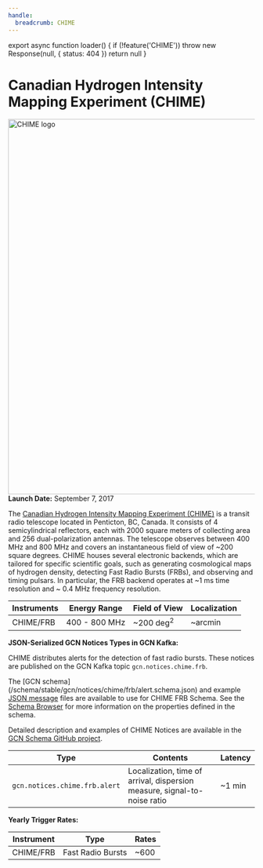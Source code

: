 ```yaml
---
handle:
  breadcrumb: CHIME
---
```




export async function loader() {
  if (!feature('CHIME')) throw new Response(null, { status: 404 })
  return null
}

# Canadian Hydrogen Intensity Mapping Experiment (CHIME)

<img
  src={logo}
  align="right"
  width="990"
  height="765"
  alt="CHIME logo"
  className="grid-col-6 mobile-lg:grid-col-4 tablet:grid-col-2 desktop:grid-col-3 height-auto"
/>

**Launch Date:** September 7, 2017

The [Canadian Hydrogen Intensity Mapping Experiment (CHIME)](https://chime-experiment.ca/en) is a transit radio telescope
located in Penticton, BC, Canada. It consists of 4 semicylindrical reflectors, each with 2000
square meters of collecting area and 256 dual-polarization antennas. The telescope
observes between 400 MHz and 800 MHz and covers an instantaneous field of view of ~200
square degrees. CHIME houses several electronic backends, which are tailored for specific
scientific goals, such as generating cosmological maps of hydrogen density, detecting Fast Radio Bursts (FRBs), and observing and timing pulsars. In particular, the FRB backend operates at ~1 ms time resolution and ~ 0.4 MHz frequency resolution.

<div className="overflow-table">

| Instruments | Energy Range  | Field of View        | Localization |
| ----------- | ------------- | -------------------- | ------------ |
| CHIME/FRB   | 400 - 800 MHz | ~200 deg<sup>2</sup> | ~arcmin      |

</div>

**JSON-Serialized GCN Notices Types in GCN Kafka:**

CHIME distributes alerts for the detection of fast radio bursts. These notices are published on the GCN Kafka topic `gcn.notices.chime.frb`.

The [GCN schema] (/schema/stable/gcn/notices/chime/frb/alert.schema.json) and example [JSON message](/schema/stable/gcn/notices/chime/frb/alert.example.json) files are available to use for CHIME FRB Schema. See the [Schema Browser](/docs/schema/stable/gcn/notices/chime/frb/alert.schema.json) for more information on the properties defined in the schema.

Detailed description and examples of CHIME Notices are available in the [GCN Schema GitHub project](https://github.com/nasa-gcn/gcn-schema/tree/main/gcn/notices/chime/frb).

<div className="overflow-table">

| Type                          | Contents                                                                 | Latency |
| ----------------------------- | ------------------------------------------------------------------------ | ------- |
| `gcn.notices.chime.frb.alert` | Localization, time of arrival, dispersion measure, signal-to-noise ratio | ~1 min  |

</div>

**Yearly Trigger Rates:**

<div className="overflow-table">

| Instrument | Type              | Rates |
| ---------- | ----------------- | ----- |
| CHIME/FRB  | Fast Radio Bursts | ~600  |

</div>
